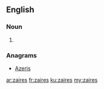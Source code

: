 ==English==

===Noun===
{{head|en}}

# {{plural of|zaire}}

===Anagrams===
* [[Azeris#English|Azeris]]

[[ar:zaires]]
[[fr:zaires]]
[[ku:zaires]]
[[my:zaires]]